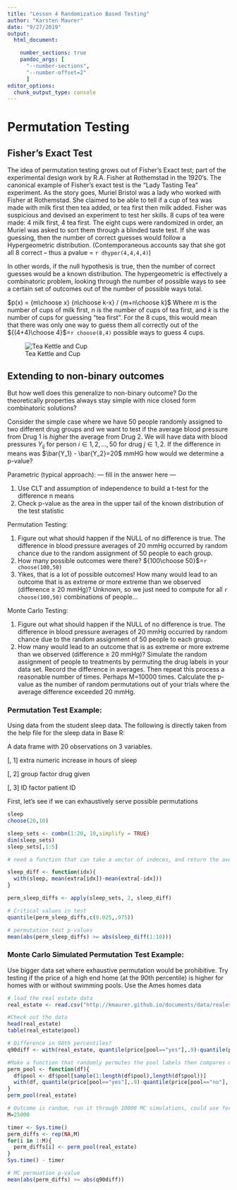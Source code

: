 ```yaml
---
title: "Lesson 4 Randomization Based Testing"
author: "Karsten Maurer"
date: "9/27/2019"
output: 
  html_document:

    number_sections: true
    pandoc_args: [
      "--number-sections",
      "--number-offset=2"
      ]
editor_options: 
  chunk_output_type: console
---
```


# Permutation Testing

## Fisher's Exact Test

The idea of permutation testing grows out of Fisher's Exact test; part of the experimental design work by R.A. Fisher at Rothemstad in the 1920's. The canonical example of Fisher's exact test is the "Lady Tasting Tea" experiment. As the story goes, Muriel Bristol was a lady who worked with Fisher at Rothemstad. She claimed to be able to tell if a cup of tea was made with milk first then tea added, or tea first then milk added. Fisher was suspicious and devised an experiment to test her skills. 8 cups of tea were made: 4 milk first, 4 tea first. The eight cups were randomized in order, an Muriel was asked to sort them through a blinded taste test. If she was guessing, then the number of correct guesses would follow a Hypergeometric distribution. (Contemporaneous accounts say that she got all 8 correct -- thus a pvalue = `r dhyper(4,4,4,4)`) 

In other words, if the null hypothesis is true, then the number of correct guesses would be a known distribution. The hypergeometric is effectively a combinatoric problem, looking through the number of possible ways to see a certain set of outcomes out of the number of possible ways total.  

$p(x) =  {m\choose x} {n\choose k-x} /  {m+n\choose k}$ 
Where $m$ is the number of cups of milk first, $n$ is the number of cups of tea first, and $k$ is the number of cups for guessing "tea first". For the 8 cups, this would mean that there was only one way to guess them all correctly out of the ${(4+4)\choose 4}$=`r choose(8,4)` possible ways to guess 4 cups.

![Tea Kettle and Cup](https://upload.wikimedia.org/wikipedia/commons/3/37/Nice_Cup_of_Tea.jpg)

## Extending to non-binary outcomes

But how well does this generalize to non-binary outcome? Do the theoretically properties always stay simple with nice closed form combinatoric solutions? 

Consider the simple case where we have 50 people randomly assigned to two different drug groups and we want to test if the average blood pressure from Drug 1 is *higher* the average from Drug 2. We will have data with blood pressures $Y_{ij}$ for person $i \in {1,2,...,50}$ for drug $j \in {1,2}$. If the difference in means was $\bar{Y_1} - \bar{Y_2}=20$ mmHG how would we determine a p-value?

Parametric (typical approach): --- fill in the answer here --- 

1. Use CLT and assumption of independence to build a t-test for the difference n means
2. Check p-value as the area in the upper tail of the known distribution of the test statistic 

Permutation Testing:

1. Figure out what should happen if the NULL of no difference is true. The difference in blood pressure averages of 20 mmHg occurred by random chance due to the random assignment of 50 people to each group. 
2. How many possible outcomes were there? ${100\choose 50}$=`r choose(100,50)`
3. Yikes, that is a lot of possible outcomes! How many would lead to an outcome that is as extreme or more extreme than we observed (difference $\ge$ 20 mmHg)?
Unknown, so we just need to compute for all `r choose(100,50)` combinations of people...


Monte Carlo Testing:

1. Figure out what should happen if the NULL of no difference is true. The difference in blood pressure averages of 20 mmHg occurred by random chance due to the random assignment of 50 people to each group. 
2. How many would lead to an outcome that is as extreme or more extreme than we observed (difference $\ge$ 20 mmHg)? Simulate the random assignment of people to treatments by permuting the drug labels in your data set. Record the difference in averages. Then repeat this process a reasonable number of times. Perhaps M=10000 times. Calculate the p-value as the number of random permutations out of your trials where the average difference exceeded 20 mmHg.

### Permutation Test Example:

Using data from the student sleep data. The following is directly taken from the help file for the sleep data in Base R:

A data frame with 20 observations on 3 variables.

[, 1]	extra	numeric	increase in hours of sleep

[, 2]	group	factor	drug given

[, 3]	ID	factor	patient ID

First, let's see if we can exhaustively serve possible permutations
```r
sleep
choose(20,10)

sleep_sets <- combn(1:20, 10,simplify = TRUE)
dim(sleep_sets)
sleep_sets[,1:5]

# need a function that can take a vector of indeces, and return the average difference in sleep in the two groups

sleep_diff <- function(idx){
  with(sleep, mean(extra[idx])-mean(extra[-idx]))
}

perm_sleep_diffs <- apply(sleep_sets, 2, sleep_diff)

# Critical values in test
quantile(perm_sleep_diffs,c(0.025,.975))

# permutation test p-values
mean(abs(perm_sleep_diffs) >= abs(sleep_diff(1:10)))
```

### Monte Carlo Simulated Permutation Test Example:

Use bigger data set where exhaustive permutation would be prohibitive. Try testing if the price of a high end home (at the 90th percentile) is higher for homes with or without swimming pools. Use the Ames homes data

```r
# load the real estate data
real_estate <- read.csv("http://kmaurer.github.io/documents/data/realestate.csv")

#Check out the data
head(real_estate)
table(real_estate$pool)

# Difference in 90th percentiles?
q90diff <- with(real_estate, quantile(price[pool=="yes"],.9)-quantile(price[pool=="no"],.9))

#Make a function that randomly permutes the pool labels then compares quantiles
perm_pool <- function(df){
  df$pool <- df$pool[sample(1:length(df$pool),length(df$pool))]
  with(df, quantile(price[pool=="yes"],.9)-quantile(price[pool=="no"],.9))
}
perm_pool(real_estate)

# Outcome is random, run it through 10000 MC simulations, could use for loop or rapply()
M=25000

timer <- Sys.time()
perm_diffs <- rep(NA,M)
for(i in 1:M){
  perm_diffs[i] <- perm_pool(real_estate)
}
Sys.time() - timer 

# MC permuation p-value
mean(abs(perm_diffs) >= abs(q90diff))
```











